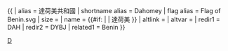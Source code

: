 {{ {{{1<noinclude>|country showdata</noinclude>}}}
| alias = 達荷美共和國
| shortname alias = Dahomey
| flag alias = Flag of Benin.svg
| size = {{{size|}}}
| name = {{#if: {{{name|}}} | {{{name|}}} | 達荷美 }}
| altlink = {{{altlink|}}}
| altvar = {{{altvar|}}}
<noinclude>
| redir1 = DAH
| redir2 = DYBJ
| related1 = Benin
</noinclude>
}}<noinclude>
[[Category:已不存在國家資料模板|D]]
</noinclude>